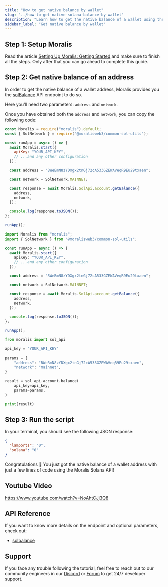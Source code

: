 ```yaml
---
title: "How to get native balance by wallet"
slug: "../how-to-get-native-solana-balance-by-wallet"
description: "Learn how to get the native balance of a wallet using the Moralis Solana API."
sidebar_label: "Get native balance by wallet"
---
```





## Step 1: Setup Moralis

Read the article [Setting Up Moralis: Getting Started](/web3-data-api/solana/get-your-api-key) and make sure to finish all the steps. Only after that you can go ahead to complete this guide.

## Step 2: Get native balance of an address

In order to get the native balance of a wallet address, Moralis provides you the [solBalance](/web3-data-api/solana/reference/sol-balance) API endpoint to do so.

Here you'll need two parameters: `address` and `network`.

Once you have obtained both the `address` and `network`, you can copy the following code:


<Tabs groupId="programming-language">
  <TabItem value="javascript" label="index.js (JavaScript)" default>

```javascript index.js
const Moralis = require("moralis").default;
const { SolNetwork } = require("@moralisweb3/common-sol-utils");

const runApp = async () => {
  await Moralis.start({
    apiKey: "YOUR_API_KEY",
    // ...and any other configuration
  });

  const address = "BWeBmN8zYDXgx2tnGj72cA533GZEWAVeqR9Eu29txaen";

  const network = SolNetwork.MAINNET;

  const response = await Moralis.SolApi.account.getBalance({
    address,
    network,
  });

  console.log(response.toJSON());
};

runApp();
```

</TabItem>
<TabItem value="typescript" label="index.ts (TypeScript)">

```typescript index.ts
import Moralis from "moralis";
import { SolNetwork } from "@moralisweb3/common-sol-utils";

const runApp = async () => {
  await Moralis.start({
    apiKey: "YOUR_API_KEY",
    // ...and any other configuration
  });

  const address = "BWeBmN8zYDXgx2tnGj72cA533GZEWAVeqR9Eu29txaen";

  const network = SolNetwork.MAINNET;

  const response = await Moralis.SolApi.account.getBalance({
    address,
    network,
  });

  console.log(response.toJSON());
};

runApp();
```

</TabItem>
<TabItem value="python" label="index.py (Python)">

```python index.py
from moralis import sol_api

api_key = "YOUR_API_KEY"

params = {
    "address": "BWeBmN8zYDXgx2tnGj72cA533GZEWAVeqR9Eu29txaen",
    "network": "mainnet",
}

result = sol_api.account.balance(
    api_key=api_key,
    params=params,
)

print(result)
```

</TabItem>
</Tabs>

## Step 3: Run the script


<RunTheScript />

In your terminal, you should see the following JSON response:

```json
{
  "lamports": "0",
  "solana": "0"
}
```

Congratulations 🥳 You just got the native balance of a wallet address with just a few lines of code using the Moralis Solana API!

## Youtube Video

https://www.youtube.com/watch?v=NoAhtCJj3Q8

## API Reference

If you want to know more details on the endpoint and optional parameters, check out:


  - <a href="/web3-data-api/solana/reference/sol-balance">solbalance</a>


## Support

If you face any trouble following the tutorial, feel free to reach out to our community engineers in our [Discord](https://moralis.io/discord) or [Forum](https://forum.moralis.io) to get 24/7 developer support.
